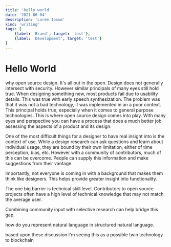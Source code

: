 ```yaml
---
title: 'hello world'
date: '2021-06-04'
description: 'Lorem Ipsum'
kind: 'writing'
tags: [
    {label: 'Brand', target: 'test'},
    {label: 'Development', target: 'test'}
]
---
```


# Hello World

why open source design. It's all out in the open. Design does not generally intersect with security. However similar principals of many eyes still hold true. When designing something new, most products fail due to usability details. This was true with early speech synthesization. The problem was that it was not a bad technology, it was implemented in an a poor context. This principal holds true, especially when it comes to general purpose technologies. This is where open source design comes into play. With many eyes and perspective you can have a process that does a much better job assessing the aspects of a product and its design.

One of the most difficult things for a designer to have real insight into is the context of use. While a design research can ask questions and learn about individual usage, they are bound by their own limitation, either of time perception, bias, etc. However with a community of contributors, much of this can be overcome. People can supply this information and make suggestions from their vantage.

Importantly, not everyone is coming in with a background that makes them think like designers. This helps provide greater insight into functionality.

The one big barrier is technical skill level. Contributors to open source projects often have a high level of technical knowledge that may not match the average user.

Combining community input with selective research can help bridge this gap.

how do you represent natural language in structured natural language.

based upon these discussion I'm seeing this as a possible twin technology to blockchain

